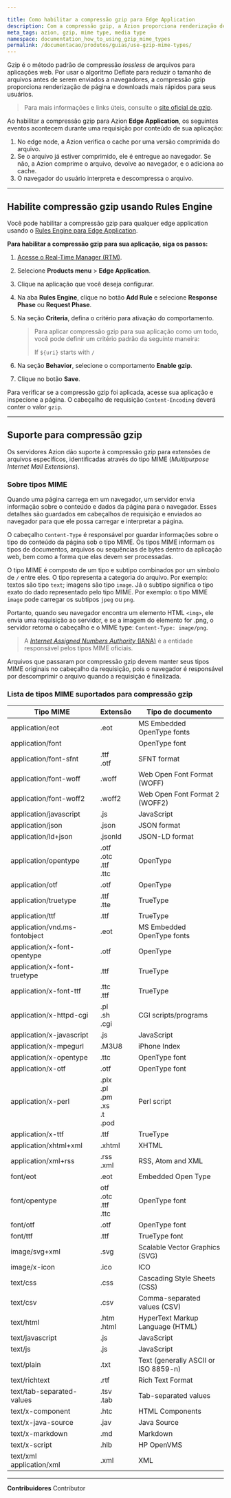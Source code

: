```yaml
---

title: Como habilitar a compressão gzip para Edge Application
description: Com a compressão gzip, a Azion proporciona renderização de página e downloads mais rápidos para seus usuários.
meta_tags: azion, gzip, mime type, media type
namespace: documentation_how_to_using_gzip_mime_types
permalink: /documentacao/produtos/guias/use-gzip-mime-types/
---
```


Gzip é o método padrão de compressão *lossless* de arquivos para aplicações web. Por usar o algoritmo Deflate para reduzir o tamanho de arquivos antes de serem enviados a navegadores, a compressão gzip proporciona renderização de página e downloads mais rápidos para seus usuários.

> Para mais informações e links úteis, consulte o [site oficial de gzip](https://www.gzip.org/).

Ao habilitar a compressão gzip para Azion **Edge Application**, os seguintes eventos acontecem durante uma requisição por conteúdo de sua aplicação:

1. No edge node, a Azion verifica o cache por uma versão comprimida do arquivo.
2. Se o arquivo já estiver comprimido, ele é entregue ao navegador. Se não, a Azion comprime o arquivo, devolve ao navegador, e o adiciona ao cache.
3. O navegador do usuário interpreta e descompressa o arquivo.

---

## Habilite compressão gzip usando Rules Engine

Você pode habilitar a compressão gzip para qualquer edge application usando o [Rules Engine para Edge Application](/pt-br/documentacao/produtos/edge-application/rules-engine/).

**Para habilitar a compressão gzip para sua aplicação, siga os passos:**

1. [Acesse o Real-Time Manager (RTM)](https://manager.azion.com/).
2. Selecione **Products menu** > **Edge Application**.
3. Clique na aplicação que você deseja configurar.
4. Na aba **Rules Engine**, clique no botão **Add Rule** e selecione **Response Phase** ou **Request Phase**.
5. Na seção **Criteria**, defina o critério para ativação do comportamento.

    > Para aplicar compressão gzip para sua aplicação como um todo, você pode definir um critério padrão da seguinte maneira:
    >
    > If `${uri}` starts with `/`

6. Na seção **Behavior**, selecione o comportamento **Enable gzip**.
7. Clique no botão **Save**.

Para verificar se a compressão gzip foi aplicada, acesse sua aplicação e inspecione a página. O cabeçalho de requisição `Content-Encoding` deverá conter o valor `gzip`.

---

## Suporte para compressão gzip

Os servidores Azion dão suporte à compressão gzip para extensões de arquivos específicos, identificadas através do tipo MIME (*Multipurpose Internet Mail Extensions*).

### Sobre tipos MIME

Quando uma página carrega em um navegador, um servidor envia informação sobre o conteúdo e dados da página para o navegador. Esses detalhes são guardados em cabeçalhos de requisição e enviados ao navegador para que ele possa carregar e interpretar a página.

O cabeçalho `Content-Type` é responsável por guardar informações sobre o tipo do conteúdo da página sob o tipo MIME. Os tipos MIME informam os tipos de documentos, arquivos ou sequências de bytes dentro da aplicação web, bem como a forma que elas devem ser processadas.

O tipo MIME é composto de um tipo e subtipo combinados por um símbolo de `/` entre eles. O tipo representa a categoria do arquivo. Por exemplo: textos são tipo `text`; imagens são tipo `image`. Já o subtipo significa o tipo exato do dado representado pelo tipo MIME. Por exemplo: o tipo MIME `image` pode carregar os subtipos `jpeg` ou `png`.

Portanto, quando seu navegador encontra um elemento HTML `<img>`, ele envia uma requisição ao servidor, e se a imagem do elemento for .png, o servidor retorna o cabeçalho e o MIME type: `Content-Type: image/png`.

> A [*Internet Assigned Numbers Authority* (IANA)](https://www.iana.org/assignments/media-types/media-types.xhtml) é a entidade responsável pelos tipos MIME oficiais.

Arquivos que passaram por compressão gzip devem manter seus tipos MIME originais no cabeçalho da requisição, pois o navegador é responsável por descomprimir o arquivo quando a requisição é finalizada.

### Lista de tipos MIME suportados para compressão gzip

| Tipo MIME                     | Extensão                                    | Tipo de documento                        |
| --- | --- | --- |
| application/eot               | .eot                                         | MS Embedded OpenType fonts           |
| application/font              |                                              | OpenType font                        |
| application/font-sfnt         | .ttf <br/>.otf                               | SFNT format                          |
| application/font-woff         | .woff                                        | Web Open Font Format (WOFF)          |
| application/font-woff2        | .woff2                                       | Web Open Font Format 2 (WOFF2)       |
| application/javascript        | .js                                          | JavaScript                           |
| application/json              | .json                                        | JSON format                          |
| application/ld+json           | .jsonld                                      | JSON-LD format                       |
| application/opentype          | .otf<br/>.otc<br/>.ttf<br/>.ttc              | OpenType                             |
| application/otf               | .otf                                         | OpenType                             |
| application/truetype          | .ttf<br/>.tte                                | TrueType                             |
| application/ttf               | .ttf                                         | TrueType                             |
| application/vnd.ms-fontobject | .eot                                         | MS Embedded OpenType fonts           |
| application/x-font-opentype   | .otf                                         | OpenType                             |
| application/x-font-truetype   | .ttf                                         | TrueType                             |
| application/x-font-ttf        | .ttc <br/>.ttf                               | TrueType                             |
| application/x-httpd-cgi       | .pl <br/>.sh <br/>.cgi                       | CGI scripts/programs                 |
| application/x-javascript      | .js                                          | JavaScript                           |
| application/x-mpegurl         | .M3U8                                        | iPhone Index                         |
| application/x-opentype        | .ttc                                         | OpenType font                        |
| application/x-otf             | .otf                                         | OpenType font                        |
| application/x-perl            | .plx<br/>.pl<br/>.pm<br/>.xs<br/>.t<br/>.pod | Perl script                          |
| application/x-ttf             | .ttf                                         | TrueType                             |
| application/xhtml+xml         | .xhtml                                       | XHTML                                |
| application/xml+rss           | .rss <br/>.xml                               | RSS, Atom and XML                    |
| font/eot                      | .eot                                         | Embedded Open Type                   |
| font/opentype                 | otf<br/>.otc<br/>.ttf<br/>.ttc               | OpenType font                        |
| font/otf                      | .otf                                         | OpenType font                        |
| font/ttf                      | .ttf                                         | TrueType font                        |
| image/svg+xml                 | .svg                                         | Scalable Vector Graphics (SVG)       |
| image/x-icon                  | .ico                                         | ICO                                  |
| text/css                      | .css                                         | Cascading Style Sheets (CSS)         |
| text/csv                      | .csv                                         | Comma-separated values (CSV)         |
| text/html                     | .htm<br/>.html                               | HyperText Markup Language (HTML)     |
| text/javascript               | .js                                          | JavaScript                           |
| text/js                       | .js                                          | JavaScript                           |
| text/plain                    | .txt                                         | Text (generally ASCII or ISO 8859-n) |
| text/richtext                 | .rtf                                         | Rich Text Format                     |
| text/tab-separated-values     | .tsv<br/>.tab                                | Tab-separated values                 |
| text/x-component              | .htc                                         | HTML Components                      |
| text/x-java-source            | .jav                                         | Java Source                          |
| text/x-markdown               | .md                                          | Markdown                             |
| text/x-script                 | .hlb                                         | HP OpenVMS                           |
| text/xml<br/>application/xml  | .xml                                         | XML                                  |





---


**Contribuidores** <ContributorList>Contributor</ContributorList>
